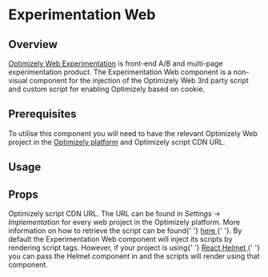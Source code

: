 

# Experimentation Web

## Overview

[Optimizely Web Experimentation](https://docs.developers.optimizely.com/web/docs/introduction) is front-end A/B and multi-page experimentation product.
The Experimentation Web component is a non-visual component for the injection of the Optimizely Web 3rd party script and custom script for enabling Optimizely based on cookie.

## Prerequisites

To utilise this component you will need to have the relevant Optimizely Web project in the
[Optimizely platform](https://app.optimizely.com/)
and Optimizely script CDN URL.

## Usage

<CodeFromFile path="examples/experimentation-web.tsx" />

## Props

<LegacyBlock marginTop="sizing040">
  <Prop required name="optimizelyCdn" type="string" required>
    Optimizely script CDN URL.
    The URL can be found in <i>Settings -> Implementation</i> for every web project in the Optimizely platform.
    More information on how to retrieve the script can be found{' '}
    <a href="https://documentation.sourcepoint.com/web-implementation/sourcepoint-set-up-and-configuration-v2">
      here
    </a>{' '}.
  </Prop>
  <Prop name="reactHelmet" type="react-helmet Helmet Component">
    By default the Experimentation Web component will inject its scripts by rendering script
    tags. However, if your project is using{' '}
    <a href="https://www.npmjs.com/package/react-helmet" target="_blank">
      React Helmet
    </a>{' '}
    you can pass the Helmet component in and the scripts will render
    using that component.
  </Prop>
</LegacyBlock>

